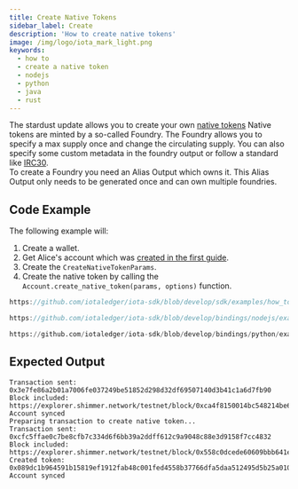 ```yaml
---
title: Create Native Tokens
sidebar_label: Create
description: 'How to create native tokens'
image: /img/logo/iota_mark_light.png
keywords:
  - how to
  - create a native token
  - nodejs
  - python
  - java
  - rust
---
```



The stardust update allows you to create your own [native tokens](https://wiki.iota.org/shimmer/introduction/explanations/what_is_stardust/tokenization#native-tokens)
Native tokens are minted by a so-called Foundry. The Foundry allows you to specify a max supply once and change the circulating supply. You can also specify some custom metadata in the foundry output or follow a standard like [IRC30](https://wiki.iota.org/tips/tips/TIP-0030/).  
To create a Foundry you need an Alias Output which owns it. This Alias Output only needs to be generated once and can own multiple foundries.

<TipFaucet />

## Code Example

The following example will:

1. Create a wallet.
2. Get Alice's account which was [created in the first guide](../accounts-and-addresses/create-account.mdx).
3. Create the `CreateNativeTokenParams`.
4. Create the native token by calling the `Account.create_native_token(params, options)` function.

<Tabs groupId="language">
<TabItem value="rust" label="Rust">

```rust reference
https://github.com/iotaledger/iota-sdk/blob/develop/sdk/examples/how_tos/native_tokens/create.rs
```

</TabItem>
<TabItem value="nodejs" label="Nodejs">

```typescript reference
https://github.com/iotaledger/iota-sdk/blob/develop/bindings/nodejs/examples/how_tos/native_tokens/create.ts
```

</TabItem>
<TabItem value="python" label="Python">

```python reference
https://github.com/iotaledger/iota-sdk/blob/develop/bindings/python/examples/how_tos/native_tokens/create.py
```

</TabItem>
</Tabs>

## Expected Output

```plaintext
Transaction sent: 0x3e7fe86a2b01a7006fe037249be51852d298d32df69507140d3b41c1a6d7fb90
Block included: https://explorer.shimmer.network/testnet/block/0xca4f8150014bc548214be6b02bed3b7d43041adef8838965815a367f73c7272d
Account synced
Preparing transaction to create native token...
Transaction sent: 0xcfc5ffae0c7be8cfb7c334d6f6bb39a2ddff612c9a9048c88e3d9158f7cc4832
Block included: https://explorer.shimmer.network/testnet/block/0x558c0dcede60609bbb641e9f1d9a7802b48a3c3d5827328a054385140d447436
Created token: 0x089dc1b964591b15819ef1912fab48c001fed4558b37766dfa5daa512495d5b25a0100000000
Account synced
```
